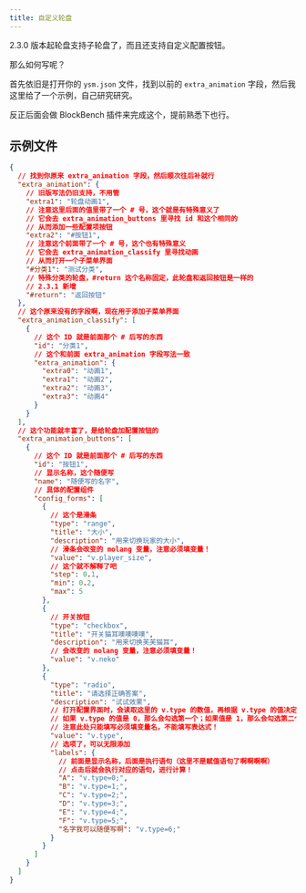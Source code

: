 ```yaml
---
title: 自定义轮盘
---
```



2.3.0 版本起轮盘支持子轮盘了，而且还支持自定义配置按钮。

<ImageCard
  src="https://s2.loli.net/2025/01/30/5YTArJ3MUmg1qcD.png"
  title="自定义配置按钮（模型作者：星屑海螺）"
  description="芙宁娜模型里的自定义配置按钮。点击淡蓝色的配置按钮部分，即可在右侧打开图中的配置界面，进行相关显示设定。"
  href="/"
/>

那么如何写呢？

首先依旧是打开你的 `ysm.json` 文件，找到以前的 `extra_animation` 字段，然后我这里给了一个示例，自己研究研究。

反正后面会做 BlockBench 插件来完成这个，提前熟悉下也行。

## 示例文件

```json
{
  // 找到你原来 extra_animation 字段，然后顺次往后补就行
  "extra_animation": {
    // 旧版写法仍旧支持，不用管
    "extra1": "轮盘动画1",
    // 注意这里后面的值里带了一个 # 号，这个就是有特殊意义了
    // 它会去 extra_animation_buttons 里寻找 id 和这个相同的
    // 从而添加一些配置项按钮
    "extra2": "#按钮1",
    // 注意这个前面带了一个 # 号，这个也有特殊意义
    // 它会去 extra_animation_classify 里寻找动画
    // 从而打开一个子菜单界面
    "#分类1": "测试分类",
    // 特殊分类的轮盘，#return 这个名称固定，此轮盘和返回按钮是一样的
    // 2.3.1 新增
    "#return": "返回按钮"
  },
  // 这个原来没有的字段啊，现在用于添加子菜单界面
  "extra_animation_classify": [
    {
      // 这个 ID 就是前面那个 # 后写的东西
      "id": "分类1",
      // 这个和前面 extra_animation 字段写法一致
      "extra_animation": {
        "extra0": "动画1",
        "extra1": "动画2",
        "extra2": "动画3",
        "extra3": "动画4"
      }
    }
  ],
  // 这个功能就丰富了，是给轮盘加配置按钮的
  "extra_animation_buttons": [
    {
      // 这个 ID 就是前面那个 # 后写的东西
      "id": "按钮1",
      // 显示名称，这个随便写
      "name": "随便写的名字",
      // 具体的配置组件
      "config_forms": [
        {
          // 这个是滑条
          "type": "range",
          "title": "大小",
          "description": "用来切换玩家的大小",
          // 滑条会改变的 molang 变量，注意必须填变量！
          "value": "v.player_size",
          // 这个就不解释了吧
          "step": 0.1,
          "min": 0.2,
          "max": 5
        },
        {
          // 开关按钮
          "type": "checkbox",
          "title": "开关猫耳噢噢噢噢",
          "description": "用来切换芙芙猫耳",
          // 会改变的 molang 变量，注意必须填变量！
          "value": "v.neko"
        },
        {
          "type": "radio",
          "title": "请选择正确答案",
          "description": "试试效果",
          // 打开配置界面时，会读取这里的 v.type 的数值，再根据 v.type 的值决定单选框勾选在第几个；
          // 如果 v.type 的值是 0，那么会勾选第一个；如果值是 1，那么会勾选第二个；以此类推；
          // 注意此处只能填写必须填变量名，不能填写表达式！
          "value": "v.type",
          // 选项了，可以无限添加
          "labels": {
            // 前面是显示名称，后面是执行语句（这里不是赋值语句了啊啊啊啊）
            // 点击后就会执行对应的语句，进行计算！
            "A": "v.type=0;",
            "B": "v.type=1;",
            "C": "v.type=2;",
            "D": "v.type=3;",
            "E": "v.type=4;",
            "F": "v.type=5;",
            "名字我可以随便写啊": "v.type=6;"
          }
        }
      ]
    }
  ]
}
```
